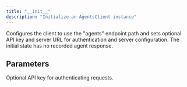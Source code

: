 ```yaml
---
title: "__init__"
description: "Initialize an AgentsClient instance"
---
```




Configures the client to use the "agents" endpoint path and sets optional API key and server URL for authentication and server configuration. The initial state has no recorded agent response.



## Parameters

<ParamField path="root_client" type="NotteClient" required>
</ParamField>

<ParamField path="api_key" type="UnionType[str, None]" default="None">
  Optional API key for authenticating requests.
</ParamField>

<ParamField path="server_url" type="UnionType[str, None]" default="None">
</ParamField>

<ParamField path="verbose" type="bool" default="False">
</ParamField>
